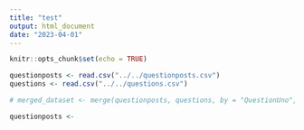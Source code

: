 ```yaml
---
title: "test"
output: html_document
date: "2023-04-01"
---
```


```r
knitr::opts_chunk$set(echo = TRUE)
```

```r
questionposts <- read.csv("../../questionposts.csv")
questions <- read.csv("../../questions.csv")
```
```r
# merged_dataset <- merge(questionposts, questions, by = "QuestionUno", all.x = TRUE)

questionposts <- 
```